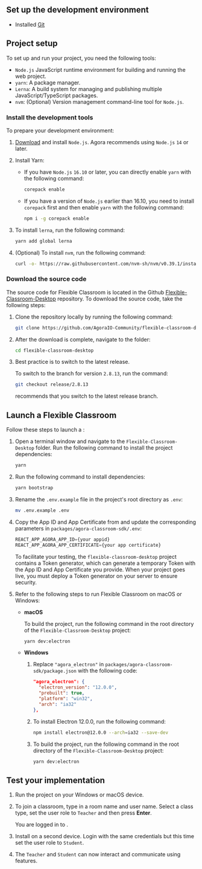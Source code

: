 <PlatformWrapper platform="electron">

## Set up the development environment

* Installed [Git](https://git-scm.com/downloads)

## Project setup
To set up and run your <Vg k="FC" /> project, you need the following tools:

* `Node.js` JavaScript runtime environment for building and running the web project.
* `yarn`: A package manager.
* `Lerna`: A build system for managing and publishing multiple JavaScript/TypeScript packages.
* `nvm`: (Optional) Version management command-line tool for `Node.js`.

### Install the development tools

To prepare your development environment:

1. [Download](https://nodejs.org/zh-cn/download/) and install `Node.js`. Agora recommends using `Node.js` `14` or later.

1. Install Yarn:

   - If you have `Node.js` `16.10` or later, you can directly enable `yarn` with the following command:

      ```bash
      corepack enable
      ```

   - If you have a version of `Node.js` earlier than 16.10, you need to install `corepack` first and then enable `yarn` with the following command:

      ```bash
      npm i -g corepack enable
      ```

1. To install `lerna`, run the following command:

   ```bash
   yarn add global lerna
   ```

1. (Optional) To install `nvm`, run the following command:

   ```bash
   curl -o- https://raw.githubusercontent.com/nvm-sh/nvm/v0.39.1/install.sh | bash
   ```

### Download the source code

The source code for Flexible Classroom is located in the Github [Flexible-Classroom-Desktop](https://github.com/AgoraIO-Community/flexible-classroom-desktop/tree/release/2.8.13) repository. To download the source code, take the following steps:


1. Clone the repository locally by running the following command:

   ```bash
   git clone https://github.com/AgoraIO-Community/flexible-classroom-desktop.git
   ```

1. After the download is complete, navigate to the folder:

   ```bash
   cd flexible-classroom-desktop
   ```

1. Best practice is to switch to the latest release.

   To switch to the branch for version `2.8.13`, run the command:

   ```bash
   git checkout release/2.8.13
   ```

   <Vg k="COMPANY" /> recommends that you switch to the latest release branch.

## Launch a Flexible Classroom

Follow these steps to launch a <Vg k="FC" />:

1. Open a terminal window and navigate to the `Flexible-Classroom-Desktop` folder. Run the following command to install the project dependencies:

   ```bash
   yarn
   ```

2. Run the following command to install dependencies:

   ```bash
   yarn bootstrap
   ```

3. Rename the `.env.example` file in the project's root directory as `.env`:

   ```bash
   mv .env.example .env
   ```

4. Copy the App ID and App Certificate from <Vg k="CONSOLE" /> and update the corresponding parameters in `packages/agora-classroom-sdk/.env`:

   ```javascript
   REACT_APP_AGORA_APP_ID={your appid}
   REACT_APP_AGORA_APP_CERTIFICATE={your app certificate}
   ```

   To facilitate your testing, the `flexible-classroom-desktop` project contains a <Vg k="MESS" /> Token generator, which can generate a temporary <Vg k="MESS" /> Token with the App ID and App Certificate you provide. When your project goes live, you must deploy a <Vg k="MESS" /> Token generator on your server to ensure security.

1. Refer to the following steps to run Flexible Classroom on macOS or Windows:

   - **macOS**

       To build the project, run the following command in the root directory of the `Flexible-Classroom-Desktop` project:

       ```bash
       yarn dev:electron
       ```

   - **Windows**

      1. Replace `"agora_electron"` in `packages/agora-classroom-sdk/package.json` with the following code:

          ```json
          "agora_electron": {
            "electron_version": "12.0.0",
            "prebuilt": true,
            "platform": "win32",
            "arch": "ia32"
          },
          ```

       1. To install Electron 12.0.0, run the following command:

          ```bash
          npm install electron@12.0.0 --arch=ia32 --save-dev
          ```

       1. To build the project, run the following command in the root directory of the `Flexible-Classroom-Desktop` project:

          ```bash
          yarn dev:electron
          ```

## Test your implementation

1. Run the project on your Windows or macOS device.

1. To join a classroom, type in a room name and user name. Select a class type, set the user role to `Teacher` and then press **Enter**.

   You are logged in to <Vg k="FC" />.

1. Install <Vg k="FC" /> on a second device. Login with the same credentials but this time set the user role to `Student`.

1. The `Teacher` and `Student` can now interact and communicate using <Vg k="FC" /> features.

</PlatformWrapper>
